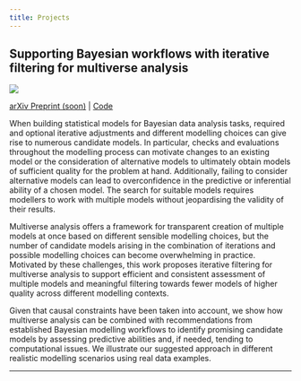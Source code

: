 ```yaml
---
title: Projects
---
```


## Supporting Bayesian workflows with iterative filtering for multiverse analysis

![](project_multiverse_iterative_filtering.png)

<a href=" " target="_blank">arXiv Preprint (soon)</a> | <a href="https://github.com/annariha/multi-workflows" target="_blank">Code</a><br>

When building statistical models for Bayesian data analysis tasks, required and optional iterative adjustments and different modelling choices can give rise to numerous candidate models. 
In particular, checks and evaluations throughout the modelling process can motivate changes to an existing model or the consideration of alternative models to ultimately obtain models of sufficient quality for the problem at hand. 
Additionally, failing to consider alternative models can lead to overconfidence in the predictive or inferential ability of a chosen model. 
The search for suitable models requires modellers to work with multiple models without jeopardising the validity of their results.

Multiverse analysis offers a framework for transparent creation of multiple models at once based on different sensible modelling choices, but the number of candidate models arising in the combination of iterations and possible modelling choices can become overwhelming in practice.
Motivated by these challenges, this work proposes iterative filtering for multiverse analysis to support efficient and consistent assessment of multiple models and meaningful filtering towards fewer models of higher quality across different modelling contexts. 

Given that causal constraints have been taken into account, we show how multiverse analysis can be combined with recommendations from established Bayesian modelling workflows to identify promising candidate models by assessing predictive abilities and, if needed, tending to computational issues. 
We illustrate our suggested approach in different realistic modelling scenarios using real data examples.

----